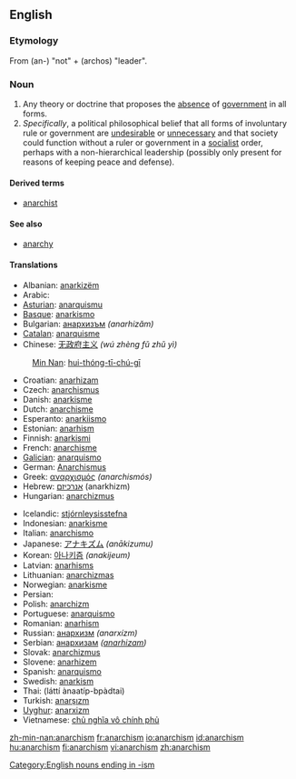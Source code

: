 ==English==

===Etymology===
From {{AGr.}} '''{{polytonic|[[ἀν-]]}}''' (an-) "not" + '''{{polytonic|[[ἀρχός]]}}''' (archos) "leader".

===Noun===
{{en-noun|-}}

# Any theory or doctrine that proposes the [[absence]] of [[government]] in all forms.
# ''Specifically'', a political philosophical belief that all forms of involuntary rule or government are [[undesirable]] or [[unnecessary]] and that society could function without a ruler or government in a [[socialism|socialist]] order, perhaps with a non-hierarchical leadership (possibly only present for reasons of keeping peace and defense).

====Derived terms====
*[[anarchist]]

====See also====
*[[anarchy]]

====Translations====
{{top}}
*Albanian: [[anarkizëm]]
*Arabic: {{ARchar|[[الفوضوية]]}} {{f}}
*[[Asturian]]: [[anarquismu]] {{m}}
*[[Basque]]: [[anarkismo]]
*Bulgarian: [[анархизъм]] ''(anarhizăm)'' {{m}}
*[[Catalan]]: [[anarquisme]] {{m}}
*Chinese: [[无政府主义]] ''(wú zhèng fǔ zhǔ yì)''
:[[Min Nan]]: [[hui-thóng-tī-chú-gī]]
*Croatian: [[anarhizam]] {{m}}
*Czech: [[anarchismus]] {{m}}
*Danish: [[anarkisme]]
*Dutch: [[anarchisme]]
*Esperanto: [[anarkiismo]]
*Estonian: [[anarhism]]
*Finnish: [[anarkismi]]
*French: [[anarchisme]] {{m}}
*[[Galician]]: [[anarquismo]] {{m}}
*German: [[Anarchismus]] {{m}}
*Greek: [[αναρχισμός]] ''(anarchismós)''
*Hebrew: [[אנרכיזם]] (anarkhizm) {{m}}
*Hungarian: [[anarchizmus]]
{{mid}}
*Icelandic: [[stjórnleysisstefna]]
*Indonesian: [[anarkisme]]
*Italian: [[anarchismo]] {{m}}
*Japanese: [[アナキズム]] ''(anākizumu)''
*Korean: [[아나키즘]] ''(anakijeum)''
*Latvian: [[anarhisms]]
*Lithuanian: [[anarchizmas]]
*Norwegian: [[anarkisme]]
*Persian: {{FAchar|[[دولت‌زدائی]]}}
*Polish: [[anarchizm]] {{m}}
*Portuguese: [[anarquismo]] {{m}}
*Romanian: [[anarhism]]
*Russian: [[анархизм]] ''(anarxízm)'' {{m}}
*Serbian: [[анархизам]] ''([[anarhizam]])'' {{m}}
*Slovak: [[anarchizmus]] {{m}}
*Slovene: [[anarhizem]] {{m}}
*Spanish: [[anarquismo]] {{m}}
*Swedish: [[anarkism]]
*Thai: {{THchar|[[ลัทธิอนาธิปไตย]]}} (láttí ànaatíp-bpàdtai)
*Turkish: [[anarşızm]]
*[[Uyghur]]: [[anarxizm]]
*Vietnamese: [[chủ nghĩa vô chính phủ]]
{{bottom}}

[[Category:English nouns ending in -ism]]

[[zh-min-nan:anarchism]]
[[fr:anarchism]]
[[io:anarchism]]
[[id:anarchism]]
[[hu:anarchism]]
[[fi:anarchism]]
[[vi:anarchism]]
[[zh:anarchism]]